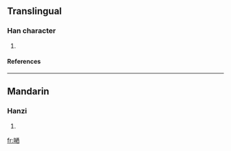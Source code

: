 ==Translingual==
===Han character===
{{Han char|rn=30|rad=口|as=10|sn=13|four=|canj=口日一田 (RAMW)}}
# {{defn|Han|sort=口10}}
====References====
{{Han ref|kx=0204.111|hdz=10667.071|uh=55EE|ud=21998}}
----
==Mandarin==
===Hanzi===
{{cmn-hanzi|pin=[[sài]] ([[sai4]])|wg=sai<sup>4</sup>}}
# {{defn|Mandarin}}

[[fr:嗮]]